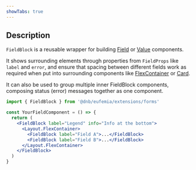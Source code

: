 ```yaml
---
showTabs: true
---
```



## Description

`FieldBlock` is a reusable wrapper for building [Field](/uilib/extensions/forms/create-component/Field) or [Value](/uilib/extensions/forms/create-component/Value) components.

It shows surrounding elements through properties from `FieldProps` like `label` and `error`, and ensure that spacing between different fields work as required when put into surrounding components like [FlexContainer](/uilib//components/layout/FlexContainer/) or [Card](/uilib/components/card/).

It can also be used to group multiple inner FieldBlock components, composing status (error) messages together as one component.

```jsx
import { FieldBlock } from '@dnb/eufemia/extensions/forms'

const YourFieldComponent = () => {
  return (
    <FieldBlock label="Legend" info="Info at the bottom">
      <Layout.FlexContainer>
        <FieldBlock label="Field A">...</FieldBlock>
        <FieldBlock label="Field B">...</FieldBlock>
      </Layout.FlexContainer>
    </FieldBlock>
  )
}
```

<Demos />
